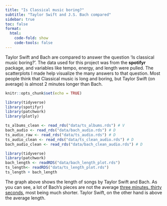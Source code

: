 ```yaml
---
title: "Is Classical music boring?"
subtitle: "Taylor Swift and J.S. Bach compared"
sidebar: true
toc: false
format:
  html:
    code-fold: show
    code-tools: false
---
```



Taylor Swift and Bach are compared to answer the question 'Is classical music boring?'. The data used for this project was from the **spotifyr** package, and variables like tempo, energy, and length were pulled. The scatterplots I made help visualize the many answers to that question. Most people think that Classical music is long and boring, but Taylor Swift (on average) is almost 2 minutes longer than Bach.

```r
knitr::opts_chunk$set(echo = TRUE)
```

```r
library(tidyverse)
library(spotifyr)
library(patchwork)
library(plotly)
```

```r
ts_albums_clean <- read_rds("data/ts_albums.rds") # V
bach_audio <- read_rds("data/bach_audio.rds") # D
ts_audio_raw <- read_rds("data/ts_audio.rds") # D
ts_audio_clean <- read_rds("data/ts_clean_audio.rds") # D
bach_audio_clean <- read_rds("data/bach_clean_audio.rds") # D
```

::: {.column-page-inset}

```r
library(tidyverse)
library(patchwork)
bach_length <- readRDS("data/bach_length_plot.rds")
ts_length<- readRDS("data/ts_length_plot.rds")
ts_length + bach_length
```

:::

The graph above shows the length of songs by Taylor Swift and Bach. As you can see, a lot of Bach's pieces are not the average [three minutes, thirty seconds](https://www.vox.com/2014/8/18/6003271/why-are-songs-3-minutes-long), most being much shorter. Taylor Swift, on the other hand is above the average length.





